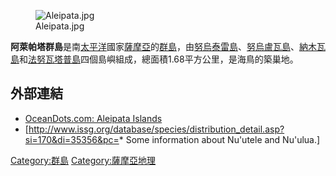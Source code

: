 [[Image:Aleipata.jpg|thumb]]

'''阿萊帕塔群島'''是南[[太平洋|太平洋]]國家[[薩摩亞|薩摩亞]]的[[群島|群島]]，由[[努烏泰雷島|努烏泰雷島]]、[[努烏盧瓦島|努烏盧瓦島]]、[[納木瓦島|納木瓦島]]和[[法努瓦塔普島|法努瓦塔普島]]四個島嶼組成，總面積1.68平方公里，是海鳥的築巢地。

==外部連結==
* [http://www.oceandots.com/pacific/samoa/aleipata.php OceanDots.com: Aleipata Islands] {{Wayback|url=http://www.oceandots.com/pacific/samoa/aleipata.php |date=20101223043232 }}
* [http://www.issg.org/database/species/distribution_detail.asp?si=170&di=35356&pc=* Some information about Nu'utele and Nu'ulua.] {{Wayback|url=http://www.issg.org/database/species/distribution_detail.asp?si=170&di=35356&pc=* |date=20190713163843 }}

{{coord|14|04|20|S|171|24|40|W|region:WS_type:isle_source:dewiki|display=title}}

[[Category:群島|Category:群島]]
[[Category:薩摩亞地理|Category:薩摩亞地理]]


{{Samoa-stub}}